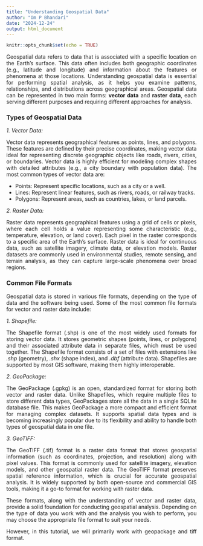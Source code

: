 ```yaml
---
title: "Understanding Geospatial Data"
author: "Om P Bhandari"
date: "2024-12-24"
output: html_document
---
```


```r
knitr::opts_chunk$set(echo = TRUE)
```

<style> p { text-align: justify; } </style>

Geospatial data refers to data that is associated with a specific location on the Earth's surface. This data often includes both geographic coordinates (e.g., latitude and longitude) and information about the features or phenomena at those locations. Understanding geospatial data is essential for performing spatial analysis, as it helps you examine patterns, relationships, and distributions across geographical areas. Geospatial data can be represented in two main forms: **vector data** and **raster data**, each serving different purposes and requiring different approaches for analysis.

### **Types of Geospatial Data**

_1. Vector Data:_

Vector data represents geographical features as points, lines, and polygons. These features are defined by their precise coordinates, making vector data ideal for representing discrete geographic objects like roads, rivers, cities, or boundaries. Vector data is highly efficient for modeling complex shapes with detailed attributes (e.g., a city boundary with population data). The most common types of vector data are:

- Points: Represent specific locations, such as a city or a well.
- Lines: Represent linear features, such as rivers, roads, or railway tracks.
- Polygons: Represent areas, such as countries, lakes, or land parcels.

_2. Raster Data:_

Raster data represents geographical features using a grid of cells or pixels, where each cell holds a value representing some characteristic (e.g., temperature, elevation, or land cover). Each pixel in the raster corresponds to a specific area of the Earth's surface. Raster data is ideal for continuous data, such as satellite imagery, climate data, or elevation models. Raster datasets are commonly used in environmental studies, remote sensing, and terrain analysis, as they can capture large-scale phenomena over broad regions.

### **Common File Formats**

Geospatial data is stored in various file formats, depending on the type of data and the software being used. Some of the most common file formats for vector and raster data include:

_1. Shapefile:_ 

The Shapefile format (.shp) is one of the most widely used formats for storing vector data. It stores geometric shapes (points, lines, or polygons) and their associated attribute data in separate files, which must be used together. The Shapefile format consists of a set of files with extensions like _.shp_ (geometry), _.shx_ (shape index), and _.dbf_ (attribute data). Shapefiles are supported by most GIS software, making them highly interoperable.

_2. GeoPackage:_ 

The GeoPackage (.gpkg) is an open, standardized format for storing both vector and raster data. Unlike Shapefiles, which require multiple files to store different data types, GeoPackages store all the data in a single SQLite database file. This makes GeoPackage a more compact and efficient format for managing complex datasets. It supports spatial data types and is becoming increasingly popular due to its flexibility and ability to handle both types of geospatial data in one file.

_3. GeoTIFF:_ 

The GeoTIFF (.tif) format is a raster data format that stores geospatial information (such as coordinates, projection, and resolution) along with pixel values. This format is commonly used for satellite imagery, elevation models, and other geospatial raster data. The GeoTIFF format preserves spatial reference information, which is crucial for accurate geospatial analysis. It is widely supported by both open-source and commercial GIS tools, making it a go-to format for working with raster data.


These formats, along with the understanding of vector and raster data, provide a solid foundation for conducting geospatial analysis. Depending on the type of data you work with and the analysis you wish to perform, you may choose the appropriate file format to suit your needs. 

However, in this tutorial, we will primarily work with geopackage and tiff format.









